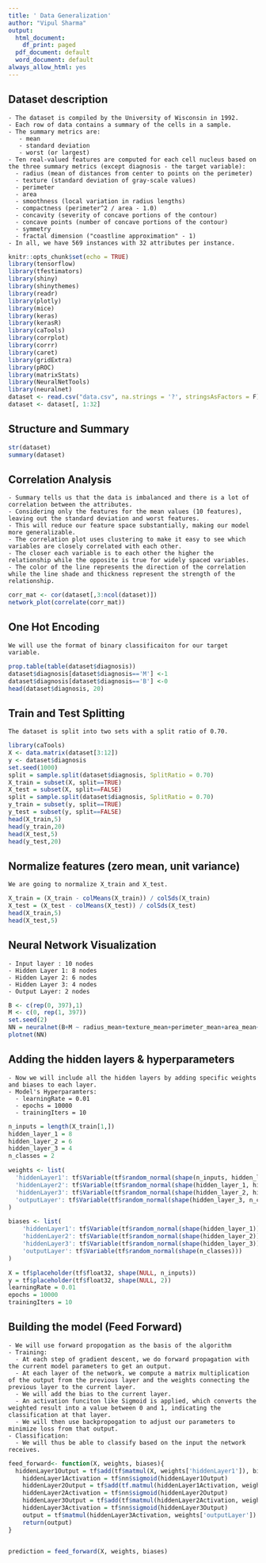 ```yaml
---
title: ' Data Generalization'
author: "Vipul Sharma"
output:
  html_document:
    df_print: paged
  pdf_document: default
  word_document: default
always_allow_html: yes
---
```

## Dataset description

```
- The dataset is compiled by the University of Wisconsin in 1992.
- Each row of data contains a summary of the cells in a sample. 
- The summary metrics are: 
   - mean
   - standard deviation
   - worst (or largest)
- Ten real-valued features are computed for each cell nucleus based on the three summary metrics (except diagnosis - the target variable):
  - radius (mean of distances from center to points on the perimeter) 
  - texture (standard deviation of gray-scale values) 
  - perimeter 
  - area 
  - smoothness (local variation in radius lengths) 
  - compactness (perimeter^2 / area - 1.0) 
  - concavity (severity of concave portions of the contour) 
  - concave points (number of concave portions of the contour) 
  - symmetry 
  - fractal dimension ("coastline approximation" - 1)
- In all, we have 569 instances with 32 attributes per instance.
```
```r
knitr::opts_chunk$set(echo = TRUE)
library(tensorflow)
library(tfestimators)
library(shiny)
library(shinythemes)
library(readr)
library(plotly)
library(mice)
library(keras)
library(kerasR)
library(caTools)
library(corrplot)
library(corrr)
library(caret)
library(gridExtra)
library(pROC)
library(matrixStats)
library(NeuralNetTools)
library(neuralnet)
dataset <- read.csv("data.csv", na.strings = '?', stringsAsFactors = F)
dataset <- dataset[, 1:32]
```

## Structure and Summary

```r
str(dataset)
summary(dataset)
```

## Correlation Analysis

```
- Summary tells us that the data is imbalanced and there is a lot of correlation between the attributes.
- Considering only the features for the mean values (10 features), leaving out the standard deviation and worst features. 
- This will reduce our feature space substantially, making our model more generalizable. 
- The correlation plot uses clustering to make it easy to see which variables are closely correlated with each other. 
- The closer each variable is to each other the higher the relationship while the opposite is true for widely spaced variables. 
- The color of the line represents the direction of the correlation while the line shade and thickness represent the strength of the relationship.
```
```r
corr_mat <- cor(dataset[,3:ncol(dataset)])
network_plot(correlate(corr_mat))
```

## One Hot Encoding
```
We will use the format of binary classificaiton for our target variable.
```
```r
prop.table(table(dataset$diagnosis))
dataset$diagnosis[dataset$diagnosis=='M'] <-1
dataset$diagnosis[dataset$diagnosis=='B'] <-0
head(dataset$diagnosis, 20)
```

## Train and Test Splitting
```
The dataset is split into two sets with a split ratio of 0.70.
```
```r
library(caTools)
X <- data.matrix(dataset[3:12])
y <- dataset$diagnosis
set.seed(1000)
split = sample.split(dataset$diagnosis, SplitRatio = 0.70)
X_train = subset(X, split==TRUE)
X_test = subset(X, split==FALSE)
split = sample.split(dataset$diagnosis, SplitRatio = 0.70)
y_train = subset(y, split==TRUE)
y_test = subset(y, split==FALSE)
head(X_train,5)
head(y_train,20)
head(X_test,5)
head(y_test,20)
```

## Normalize features (zero mean, unit variance)
```
We are going to normalize X_train and X_test.
```
```r
X_train = (X_train - colMeans(X_train)) / colSds(X_train)
X_test = (X_test - colMeans(X_test)) / colSds(X_test)
head(X_train,5)
head(X_test,5)
```

## Neural Network Visualization
```
- Input layer : 10 nodes
- Hidden Layer 1: 8 nodes
- Hidden Layer 2: 6 nodes
- Hidden Layer 3: 4 nodes
- Output Layer: 2 nodes
```
```r
B <- c(rep(0, 397),1)
M <- c(0, rep(1, 397))
set.seed(2)
NN = neuralnet(B+M ~ radius_mean+texture_mean+perimeter_mean+area_mean+smoothness_mean+compactness_mean+concavity_mean+concave.points_mean+symmetry_mean+fractal_dimension_mean, X_train, hidden = c(8,6,4) , linear.output = TRUE )
plotnet(NN)
```

## Adding the hidden layers & hyperparameters
```
- Now we will include all the hidden layers by adding specific weights and biases to each layer.
- Model's Hyperparamters:
  - learningRate = 0.01
  - epochs = 10000
  - trainingIters = 10
```
```r
n_inputs = length(X_train[1,])
hidden_layer_1 = 8
hidden_layer_2 = 6
hidden_layer_3 = 4
n_classes = 2

weights <- list(
  'hiddenLayer1': tf$Variable(tf$random_normal(shape(n_inputs, hidden_layer_1))),
  'hiddenLayer2': tf$Variable(tf$random_normal(shape(hidden_layer_1, hidden_layer_2))),
  'hiddenLayer3': tf$Variable(tf$random_normal(shape(hidden_layer_2, hidden_layer_3))),
  'outputLayer': tf$Variable(tf$random_normal(shape(hidden_layer_3, n_classes)))
)

biases <- list(
    'hiddenLayer1': tf$Variable(tf$random_normal(shape(hidden_layer_1))),
    'hiddenLayer2': tf$Variable(tf$random_normal(shape(hidden_layer_2))),
    'hiddenLayer3': tf$Variable(tf$random_normal(shape(hidden_layer_3))),
    'outputLayer': tf$Variable(tf$random_normal(shape(n_classes)))
)

X = tf$placeholder(tf$float32, shape(NULL, n_inputs))
y = tf$placeholder(tf$float32, shape(NULL, 2))
learningRate = 0.01
epochs = 10000
trainingIters = 10
```

## Building the model (Feed Forward)
```
- We will use forward propogation as the basis of the algorithm
- Training:
  - At each step of gradient descent, we do forward propagation with the current model parameters to get an output.
  - At each layer of the network, we compute a matrix multiplication of the output from the previous layer and the weights connecting the previous layer to the current layer.
  - We will add the bias to the current layer.
  - An activation funciton like Sigmoid is applied, which converts the weighted result into a value between 0 and 1, indicating the classification at that layer.
  - We will then use backpropogation to adjust our parameters to minimize loss from that output.
- Classification:
  - We will thus be able to classify based on the input the network receives.
```
```r
feed_forward<- function(X, weights, biases){
  hiddenLayer1Output = tf$add(tf$matmul(X, weights['hiddenLayer1']), biases['hiddenLayer1'])
    hiddenLayer1Activation = tf$nn$sigmoid(hiddenLayer1Output)
    hiddenLayer2Output = tf$add(tf.matmul(hiddenLayer1Activation, weights['hiddenLayer2']), biases['hiddenLayer2'])
    hiddenLayer2Activation = tf$nn$sigmoid(hiddenLayer2Output)
    hiddenLayer3Output = tf$add(tf$matmul(hiddenLayer2Activation, weights['hiddenLayer3']), biases['hiddenLayer3'])
    hiddenLayer3Activation = tf$nn$sigmoid(hiddenLayer3Output)
    output = tf$matmul(hiddenLayer3Activation, weights['outputLayer']) + biases['outputLayer']
    return(output)
}
    

prediction = feed_forward(X, weights, biases)
```

